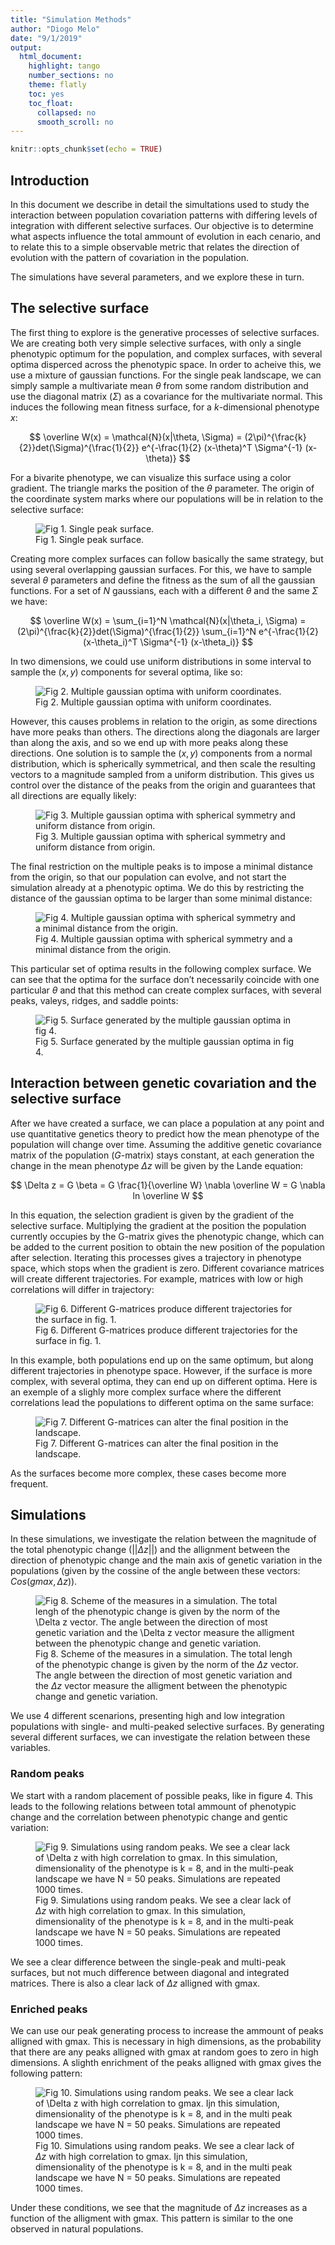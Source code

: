```yaml
---
title: "Simulation Methods"
author: "Diogo Melo"
date: "9/1/2019"
output:
  html_document:
    highlight: tango
    number_sections: no
    theme: flatly
    toc: yes
    toc_float:
      collapsed: no
      smooth_scroll: no
---
```


```r
knitr::opts_chunk$set(echo = TRUE)
```

## Introduction

In this document we describe in detail the simultations used to study the interaction between population
covariation patterns with differing levels of integration with different selective surfaces. Our objective is
to determine what aspects influence the total ammount of evolution in each cenario, and to relate this
to a simple observable metric that relates the direction of evolution with the pattern of covariation
in the population. 

The simulations have several parameters, and we explore these in turn.

## The selective surface

The first thing to explore is the generative processes of selective surfaces. We are creating both very
simple selective surfaces, with only a single phenotypic optimum for the population, and complex surfaces,
with several optima disperced across the phenotypic space. In order to acheive this, we use a mixture of gaussian
functions. For the single peak landscape, we can simply sample a multivariate mean $\theta$ from some random distribution and use the diagonal matrix ($\Sigma$) as a covariance for the multivariate normal. This induces the following mean fitness
surface, for a $k$-dimensional phenotype $x$:

$$
\overline W(x) = \mathcal{N}(x|\theta, \Sigma) = (2\pi)^{\frac{k}{2}}det(\Sigma)^{\frac{1}{2}} e^{-\frac{1}{2} (x-\theta)^T \Sigma^{-1} (x-\theta)} 
$$

For a bivarite phenotype, we can visualize this surface using a color gradient. The triangle marks
the position of the $\theta$ parameter. The origin of the coordinate system marks where our populations 
will be in relation to the selective surface:

![Fig 1. Single peak surface.](plots/ex_surface.png)

Creating more complex surfaces can follow basically the same strategy, but using several overlapping 
gaussian surfaces. For this, we have to sample several $\theta$ parameters and define the fitness as the sum of all the gaussian functions. For a set of $N$ gaussians, each with a different $\theta$ and the same $\Sigma$ we have:

$$
\overline W(x) = \sum_{i=1}^N \mathcal{N}(x|\theta_i, \Sigma) = (2\pi)^{\frac{k}{2}}det(\Sigma)^{\frac{1}{2}} \sum_{i=1}^N e^{-\frac{1}{2} (x-\theta_i)^T \Sigma^{-1} (x-\theta_i)} 
$$


In two dimensions, we could
use uniform distributions in some interval to sample the $(x, y)$ components for several optima, like so:

![Fig 2. Multiple gaussian optima with uniform coordinates.](plots/peaks_square.png)

However, this causes problems in relation to the origin, as some directions have more peaks than others. The directions along the diagonals are larger than along the axis, and so we end up with more peaks along these directions. One solution is to sample the $(x, y)$ components from a normal distribution, which is spherically symmetrical, and then scale the resulting vectors to a magnitude sampled from a uniform distribution. This gives us control over the distance of the peaks from the origin and guarantees that all directions are equally likely:

![Fig 3. Multiple gaussian optima with spherical symmetry and uniform distance from origin.](plots/peaks_circle.png)

The final restriction on the multiple peaks is to impose a minimal distance from the origin, so that
our population can evolve, and not start the simulation already at a phenotypic optima. We do this by restricting the distance of the gaussian optima to be larger than some minimal distance:

![Fig 4. Multiple gaussian optima with spherical symmetry and a minimal distance from the origin.](plots/peaks_ring.png)

This particular set of optima results in the following complex surface. We can see that the optima for the surface don't necessarily coincide with one particular $\theta$ and that this method can create complex surfaces, with several peaks, valeys, ridges, and saddle points:

![Fig 5. Surface generated by the multiple gaussian optima in fig 4.](plots/peaks_ring_surface.png)


## Interaction between genetic covariation and the selective surface
 
After we have created a surface, we can place a population at any point and use quantitative genetics theory
to predict how the mean phenotype of the population will change over time. Assuming the additive genetic covariance matrix
of the population ($G$-matrix) stays constant, at each generation the change in the mean phenotype $\Delta z$ will be given by the
Lande equation:
 
$$
\Delta z = G \beta = G \frac{1}{\overline W} \nabla \overline W = G  \nabla ln \overline W
$$

In this equation, the selection gradient is given by the gradient of the selective surface. Multiplying the gradient at the position the population currently occupies by the G-matrix gives the phenotypic change, which can be added to the current position to obtain the new position of the population after selection. Iterating this processes gives a trajectory in phenotype space, which stops when the gradient is zero. Different covariance matrices will create different trajectories. For example, matrices with low or high correlations will differ in trajectory:

![Fig 6. Different G-matrices produce different trajectories for the surface in fig. 1.](plots/ex_trajectory.png)

In this example, both populations end up on the same optimum, but along different trajectories in phenotype space. However, if the surface is more complex, with several optima, they can end up on different optima. Here is an exemple of a slighly more complex surface where the different correlations lead the populations to different optima on the same surface:

![Fig 7. Different G-matrices can alter the final position in the landscape.](plots/ex_trajectory_multi.png)

As the surfaces become more complex, these cases become more frequent. 

## Simulations

In these simulations, we investigate the relation between the magnitude of the total phenotypic change ($||\Delta z||$) and the allignment between the direction of phenotypic change and the main axis of genetic variation in the populations (given by the cossine of the angle between these vectors: $Cos(gmax, \Delta z)$). 

![Fig 8. Scheme of the measures in a simulation. The total lengh of the phenotypic change is given by the norm of the $\Delta z$ vector. The angle between the direction of most genetic variation and the $\Delta z$ vector measure the alligment between the phenotypic change and genetic variation.](plots/image10.png)


We use 4 different scenarions, presenting high and low integration populations with single- and multi-peaked selective surfaces. By generating several different surfaces, we can investigate the relation between these variables. 

### Random peaks

We start with a random placement of possible peaks, like in figure 4. This leads to the following relations
between total ammount of phenotypic change and the correlation between phenotypic change and gentic variation:

![Fig 9. Simulations using random peaks. We see a clear lack of $\Delta z$ with high correlation to gmax. In this simulation, dimensionality of the phenotype is k = 8, and in the multi-peak landscape we have N = 50 peaks. Simulations are repeated 1000 times.](plots/peakPool_composite_random.png)

We see a clear difference between the single-peak and multi-peak surfaces, but not much difference between diagonal and integrated matrices. There is also a clear lack of $\Delta z$ alligned with gmax. 

### Enriched peaks

We can use our peak generating process to increase the ammount of peaks alligned with gmax. This is necessary in high dimensions, as the probability that there are any peaks alligned with gmax at random goes to zero in high dimensions. A slighth enrichment of the peaks alligned with gmax gives the following pattern:

![Fig 10. Simulations using random peaks. We see a clear lack of $\Delta z$ with high correlation to gmax. Ijn this simulation, dimensionality of the phenotype is k = 8, and in the multi peak landscape we have N = 50 peaks. Simulations are repeated 1000 times.](plots/peakPool_composite_enriched.png)

Under these conditions, we see that the magnitude of $\Delta z$ increases as a function of the alligment with gmax. This pattern is similar to the one observed in natural populations.